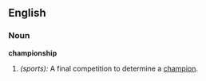 ==English==

===Noun===
'''championship'''
# ''(sports):'' A final competition to determine a [[champion]].